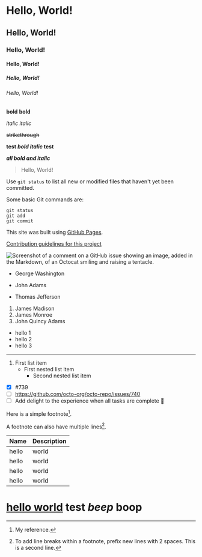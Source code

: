 
# Hello, World!

## Hello, World!

### Hello, World!

#### Hello, World!

##### Hello, World!

###### Hello, World!

**bold** **bold**

_italic_ _italic_

~~strikethrough~~

**test _bold italic_ test**

_**all bold and italic**_

> Hello, World!

Use `git status` to list all new or modified files that haven't yet been
committed.

Some basic Git commands are:

```
git status
git add
git commit
```

This site was built using [GitHub Pages](https://pages.github.com/).

[Contribution guidelines for this project](docs/CONTRIBUTING.md)

![Screenshot of a comment on a GitHub issue showing an image, added in the Markdown, of an Octocat smiling and raising a tentacle.](https://myoctocat.com/assets/images/base-octocat.svg)

- George Washington

* John Adams

- Thomas Jefferson

1. James Madison
2. James Monroe
3. John Quincy Adams

- hello 1
- hello 2
- hello 3

---

1. First list item
   - First nested list item
     - Second nested list item

- [x] #739
- [ ] https://github.com/octo-org/octo-repo/issues/740
- [ ] Add delight to the experience when all tasks are complete :tada:

Here is a simple footnote[^1].

A footnote can also have multiple lines[^2].

[^1]: My reference.

[^2]: To add line breaks within a footnote, prefix new lines with 2 spaces. This
is a second line.

| Name  | Description |
| ----- | ----------- |
| hello | world       |
| hello | world       |
| hello | world       |
| hello | world       |

# [hello world](/contact) test _beep_ **boop**
